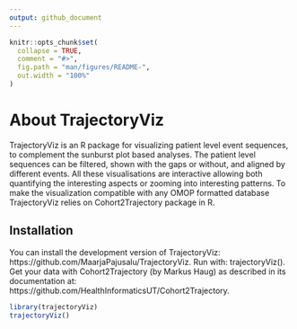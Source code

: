```yaml
---
output: github_document
---
```


```r
knitr::opts_chunk$set(
  collapse = TRUE,
  comment = "#>",
  fig.path = "man/figures/README-",
  out.width = "100%"
)
```

# About TrajectoryViz

TrajectoryViz is an R package for visualizing patient level event sequences, to complement the sunburst plot based analyses. The patient level sequences can be filtered, shown with the gaps or without, and aligned by different events. All these visualisations are interactive allowing both quantifying the interesting aspects or zooming into interesting patterns. To make the visualization compatible with any OMOP formatted database TrajectoryViz relies on Cohort2Trajectory package in R.   

## Installation

You can install the development version of TrajectoryViz:
https://github.com/MaarjaPajusalu/TrajectoryViz. 
Run with: 
trajectoryViz().
Get your data with Cohort2Trajectory (by Markus Haug) as described in its documentation at:
https://github.com/HealthInformaticsUT/Cohort2Trajectory.

``` r
library(trajectoryViz)
trajectoryViz()
```



